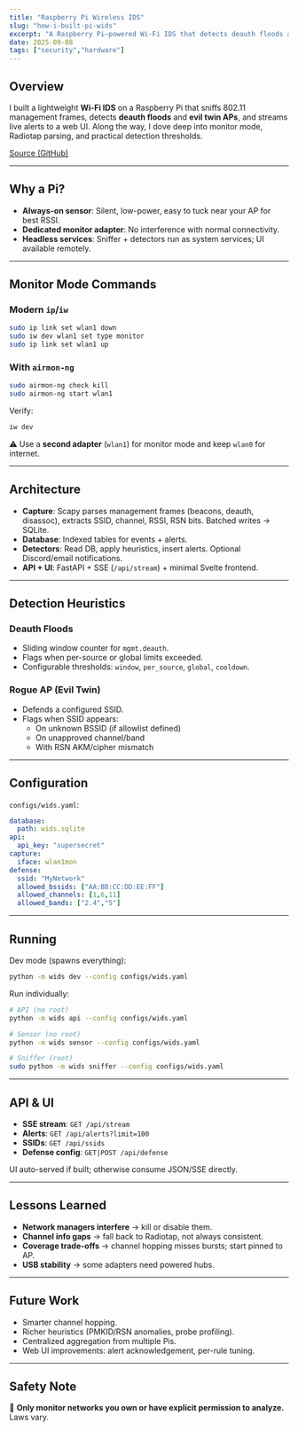 ```yaml
---
title: "Raspberry Pi Wireless IDS"
slug: "how-i-built-pi-wids"
excerpt: "A Raspberry Pi–powered Wi-Fi IDS that detects deauth floods and rogue APs using Scapy, FastAPI, and live SSE alerts."
date: 2025-09-08
tags: ["security","hardware"]
---
```


## Overview

I built a lightweight **Wi-Fi IDS** on a Raspberry Pi that sniffs 802.11 management frames, detects **deauth floods** and **evil twin APs**, and streams live alerts to a web UI. Along the way, I dove deep into monitor mode, Radiotap parsing, and practical detection thresholds.

[Source (GitHub)](https://github.com/mardigiorgio/WiPi-Guardian)

---

## Why a Pi?

- **Always-on sensor**: Silent, low-power, easy to tuck near your AP for best RSSI.  
- **Dedicated monitor adapter**: No interference with normal connectivity.  
- **Headless services**: Sniffer + detectors run as system services; UI available remotely.

---

## Monitor Mode Commands

### Modern `ip`/`iw`

```bash
sudo ip link set wlan1 down
sudo iw dev wlan1 set type monitor
sudo ip link set wlan1 up
```

### With `airmon-ng`

```bash
sudo airmon-ng check kill
sudo airmon-ng start wlan1
```

Verify:

```bash
iw dev
```

⚠️ Use a **second adapter** (`wlan1`) for monitor mode and keep `wlan0` for internet.

---

## Architecture

- **Capture**: Scapy parses management frames (beacons, deauth, disassoc), extracts SSID, channel, RSSI, RSN bits. Batched writes → SQLite.  
- **Database**: Indexed tables for events + alerts.  
- **Detectors**: Read DB, apply heuristics, insert alerts. Optional Discord/email notifications.  
- **API + UI**: FastAPI + SSE (`/api/stream`) + minimal Svelte frontend.  

---

## Detection Heuristics

### Deauth Floods
- Sliding window counter for `mgmt.deauth`.  
- Flags when per-source or global limits exceeded.  
- Configurable thresholds: `window`, `per_source`, `global`, `cooldown`.  

### Rogue AP (Evil Twin)
- Defends a configured SSID.  
- Flags when SSID appears:
  - On unknown BSSID (if allowlist defined)  
  - On unapproved channel/band  
  - With RSN AKM/cipher mismatch  

---

## Configuration

`configs/wids.yaml`:

```yaml
database:
  path: wids.sqlite
api:
  api_key: "supersecret"
capture:
  iface: wlan1mon
defense:
  ssid: "MyNetwork"
  allowed_bssids: ["AA:BB:CC:DD:EE:FF"]
  allowed_channels: [1,6,11]
  allowed_bands: ["2.4","5"]
```

---

## Running

Dev mode (spawns everything):

```bash
python -m wids dev --config configs/wids.yaml
```

Run individually:

```bash
# API (no root)
python -m wids api --config configs/wids.yaml

# Sensor (no root)
python -m wids sensor --config configs/wids.yaml

# Sniffer (root)
sudo python -m wids sniffer --config configs/wids.yaml
```

---

## API & UI

- **SSE stream**: `GET /api/stream`  
- **Alerts**: `GET /api/alerts?limit=100`  
- **SSIDs**: `GET /api/ssids`  
- **Defense config**: `GET|POST /api/defense`  

UI auto-served if built; otherwise consume JSON/SSE directly.

---

## Lessons Learned

- **Network managers interfere** → kill or disable them.  
- **Channel info gaps** → fall back to Radiotap, not always consistent.  
- **Coverage trade-offs** → channel hopping misses bursts; start pinned to AP.  
- **USB stability** → some adapters need powered hubs.  

---

## Future Work

- Smarter channel hopping.  
- Richer heuristics (PMKID/RSN anomalies, probe profiling).  
- Centralized aggregation from multiple Pis.  
- Web UI improvements: alert acknowledgement, per-rule tuning.  

---

## Safety Note

📡 **Only monitor networks you own or have explicit permission to analyze.** Laws vary.
